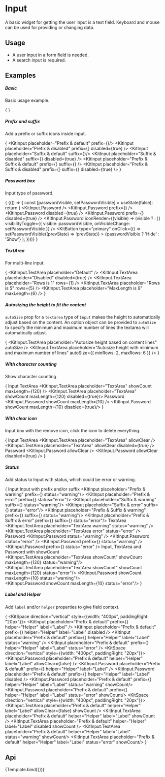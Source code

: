 
<Meta
    title="Design System/DataEntry/Input"
    argTypes={InputArgTypes}
/>

<style></style>

# Input

A basic widget for getting the user input is a text field. Keyboard and mouse can be used for providing or changing data.

## Usage

- A user input in a form field is needed.
- A search input is required.

## Examples

##### Basic

Basic usage example.

{
<Canvas withSource="none">
    <Fragment>
        <KitSpace direction="vertical">
            <KitInput placeholder="Default" />
            <KitInput placeholder="Disabled" disabled={true} />
        </KitSpace>
    </Fragment>
</Canvas>
}

##### Prefix and suffix

Add a prefix or suffix icons inside input.

{
<Canvas withSource="none">
    <Fragment>
        <KitSpace>
            <KitSpace direction="vertical" align="start">
                <KitInput placeholder="Prefix & default" prefix={<UserOutlined/>}/>
                <KitInput placeholder="Prefix & disabled" prefix={<UserOutlined/>} disabled={true} />
            </KitSpace>
            <KitSpace direction="vertical">
                <KitInput placeholder="Suffix & default" suffix={<UserOutlined/>}/>
                <KitInput placeholder="Suffix & disabled" suffix={<UserOutlined/>} disabled={true} />
            </KitSpace>
            <KitSpace direction="vertical">
                <KitInput placeholder="Prefix & Suffix & default" prefix={<SearchOutlined/>} suffix={<UserOutlined/>} />
                <KitInput placeholder="Prefix & Suffix & disabled" prefix={<SearchOutlined/>} suffix={<UserOutlined/>} disabled={true} />
            </KitSpace>
        </KitSpace>
    </Fragment>
</Canvas>
}

##### Password box

Input type of password.

{
<Canvas withSource="none">
    {(() => {
        const [passwordVisible, setPasswordVisible] = useState(false);
        return (
            <Fragment>
                <KitSpace direction="vertical">
                    <KitSpace direction="vertical">
                        <KitSpace>
                            <KitInput.Password />
                            <KitInput.Password prefix={<UserOutlined/>} />
                        </KitSpace>
                        <KitSpace>
                            <KitInput.Password disabled={true} />
                            <KitInput.Password prefix={<UserOutlined/>} disabled={true} />
                        </KitSpace>
                    </KitSpace>
                    <KitSpace>
                        <KitInput.Password
                            iconRender={(visible) => (visible ? <EyeOutlined /> : <EyeInvisibleOutlined />)}
                            visibilityToggle={{ visible: passwordVisible, onVisibleChange: setPasswordVisible }}
                        />
                        <KitButton
                            type="primary"
                            onClick={() => setPasswordVisible((prevState) => !prevState)}
                        >
                            {passwordVisible ? 'Hide' : 'Show'}
                        </KitButton>
                    </KitSpace>
                </KitSpace>
            </Fragment>
        );
    })()}
</Canvas>
}

##### TextArea

For multi-line input.

{
<Canvas withSource="none">
    <Fragment>
        <KitSpace direction="vertical">
            <KitSpace>
                <KitInput.TextArea placeholder="Default" />
                <KitInput.TextArea placeholder="Disabled" disabled={true} />
            </KitSpace>
            <KitDivider />
            <KitSpace align="start">
                <KitInput.TextArea placeholder="Rows is 1" rows={1} />
                <KitInput.TextArea placeholder="Rows is 5" rows={5} />
                <KitInput.TextArea placeholder="MaxLength is 6" maxLength={6} />
            </KitSpace>
        </KitSpace>
    </Fragment>
</Canvas>
}

##### Autosizing the height to fit the content

`autoSize` prop for a `textarea` type of `Input` makes the height to automatically adjust based on the content. An option object can be provided to `autoSize` to specify the minimum and maximum number of lines the textarea will automatically adjust.

{
<Canvas withSource="none">
    <Fragment>
        <KitSpace align="start">
            <KitInput.TextArea placeholder="Autosize height based on content lines" autoSize />
            <KitInput.TextArea placeholder="Autosize height with minimum and maximum number of lines" autoSize={{ minRows: 2, maxRows: 6 }} />
        </KitSpace>
    </Fragment>
</Canvas>
}

##### With character counting

Show character counting.

{
<Canvas withSource="none">
    <Fragment>
        <KitSpace direction="vertical">
            <KitDivider orientation="left">Input</KitDivider>
            <KitSpace align="start">
                <KitInput placeholder="Input" showCount maxLength={20}/>
                <KitInput placeholder="Input" showCount maxLength={20} disabled={true}/>
            </KitSpace>
            <KitDivider orientation="left">TextArea</KitDivider>
            <KitSpace align="start" >
                <KitInput.TextArea placeholder="TextArea" showCount maxLength={120} />
                <KitInput.TextArea placeholder="TextArea" showCount maxLength={120} disabled={true}/>
            </KitSpace>
            <KitDivider orientation="left">Password</KitDivider>
            <KitSpace align="start" >
                <KitInput.Password showCount maxLength={10} />
                <KitInput.Password showCount maxLength={10} disabled={true}/>
            </KitSpace>
        </KitSpace>
    </Fragment>
</Canvas>
}

##### With clear icon

Input box with the remove icon, click the icon to delete everything.

{
<Canvas withSource="none">
    <Fragment>
        <KitSpace direction="vertical">
            <KitDivider orientation="left">Input</KitDivider>
            <KitSpace align="start">
                <KitInput placeholder="Input" allowClear />
                <KitInput placeholder="Input" allowClear disabled={true} />
            </KitSpace>
            <KitDivider orientation="left">TextArea</KitDivider>
            <KitSpace align="start">
                <KitInput.TextArea placeholder="TextArea" allowClear />
                <KitInput.TextArea placeholder="TextArea" allowClear disabled={true} />
            </KitSpace>
            <KitDivider orientation="left">Password</KitDivider>
            <KitSpace align="start">
                <KitInput.Password allowClear />
                <KitInput.Password allowClear disabled={true} />
            </KitSpace>
        </KitSpace>
    </Fragment>
</Canvas>
}

##### Status

Add status to Input with status, which could be error or warning.

{
<Canvas withSource="none">
    <Fragment>
        <KitSpace direction="vertical">
            <KitDivider orientation="left">Input</KitDivider>
            <KitSpace align="start">
                <KitInput placeholder="Input warning" status="warning" />
                <KitInput placeholder="Input error" status="error" />
            </KitSpace>
            <KitDivider orientation="left">Input with prefix and/or suffix</KitDivider>
            <KitSpace>
                <KitSpace direction="vertical">
                    <KitInput placeholder="Prefix & warning" prefix={<UserOutlined/>} status="warning"/>
                    <KitInput placeholder="Prefix & error" prefix={<UserOutlined/>} status="error"/>
                </KitSpace>
                <KitSpace direction="vertical">
                    <KitInput placeholder="Suffix & warning" suffix={<UserOutlined/>} status="warning"/>
                    <KitInput placeholder="Suffix & error" suffix={<UserOutlined/>} status="error"/>
                </KitSpace>
                <KitSpace direction="vertical">
                    <KitInput placeholder="Prefix & Suffix & warning" prefix={<SearchOutlined/>} suffix={<UserOutlined/>} status="warning"/>
                    <KitInput placeholder="Prefix & Suffix & error" prefix={<SearchOutlined/>} suffix={<UserOutlined/>} status="error"/>
                </KitSpace>
            </KitSpace>
            <KitDivider orientation="left">TextArea</KitDivider>
            <KitSpace align="start">
                <KitInput.TextArea placeholder="TextArea warning" status="warning" />
                <KitInput.TextArea placeholder="TextArea error" status="error" />
            </KitSpace>
            <KitDivider orientation="left">Password</KitDivider>
            <KitSpace>
                <KitSpace direction="vertical">
                    <KitInput.Password status="warning" />
                    <KitInput.Password status="error" />
                </KitSpace>
                <KitSpace direction="vertical">
                    <KitInput.Password prefix={<UserOutlined/>} status="warning" />
                    <KitInput.Password prefix={<UserOutlined/>} status="error" />
                </KitSpace>
            </KitSpace>
            <KitDivider orientation="left">Input, TextArea and Password with showCount</KitDivider>
            <KitSpace>
                <KitSpace direction="vertical">
                    <KitInput placeholder="Input showCount" showCount maxLength={20} status="warning"/>
                    <br/>
                    <KitInput placeholder="Input showCount" showCount maxLength={20} status="error"/>
                </KitSpace>
                <KitSpace direction="vertical">
                    <KitInput.TextArea placeholder="TextArea showCount" showCount maxLength={120} status="warning"/>
                    <br/>
                    <KitInput.TextArea placeholder="TextArea showCount" showCount maxLength={120} status="error"/>
                </KitSpace>
                <KitSpace direction="vertical">
                    <KitInput.Password showCount maxLength={10} status="warning"/>
                    <br/>
                    <KitInput.Password showCount maxLength={10} status="error"/>
                </KitSpace>
            </KitSpace>
        </KitSpace>
    </Fragment>
</Canvas>
}

##### Label and Helper

Add `label` and/or `helper` properties to give field context.

{
<Canvas withSource="none">
    <Fragment>
        <KitSpace>
            <KitSpace direction="vertical" style={{width: "400px", paddingRight: "20px"}}>
                <KitInput placeholder="Prefix & default" helper="Helper" label="Label" allowClear={false} />
                <KitInput placeholder="Prefix & default" prefix={<UserOutlined/>} helper="Helper" label="Label" />
                <KitInput placeholder="Prefix & default" prefix={<UserOutlined/>} helper="Helper" label="Label" disabled />
                <KitInput placeholder="Prefix & default" prefix={<UserOutlined/>} helper="Helper" label="Label" status="warning" />
                <KitInput placeholder="Prefix & default" prefix={<UserOutlined/>} helper="Helper" label="Label" status="error" />
            </KitSpace>
            <KitSpace direction="vertical" style={{width: "400px", paddingRight: "20px"}}>
                <KitInput.Password placeholder="Prefix & default" helper="Helper" label="Label" allowClear={false} />
                <KitInput.Password placeholder="Prefix & default" prefix={<UserOutlined/>} helper="Helper" label="Label" />
                <KitInput.Password placeholder="Prefix & default" prefix={<UserOutlined/>} helper="Helper" label="Label" disabled />
                <KitInput.Password placeholder="Prefix & default" prefix={<UserOutlined/>} helper="Helper" label="Label" status="warning" showCount/>
                <KitInput.Password placeholder="Prefix & default" prefix={<UserOutlined/>} helper="Helper" label="Label" status="error" showCount/>
            </KitSpace>
            <KitSpace direction="vertical" style={{width: "400px", paddingRight: "20px"}}>
                <KitInput.TextArea placeholder="Prefix & default" helper="Helper" label="Label" allowClear={false} showCount />
                <KitInput.TextArea placeholder="Prefix & default" helper="Helper" label="Label" showCount />
                <KitInput.TextArea placeholder="Prefix & default" helper="Helper" label="Label" disabled showCount />
                <KitInput.TextArea placeholder="Prefix & default" helper="Helper" label="Label" status="warning" showCount/>
                <KitInput.TextArea placeholder="Prefix & default" helper="Helper" label="Label" status="error" showCount/>
            </KitSpace>
        </KitSpace>
    </Fragment>
</Canvas>
}

## Api

<Canvas>
    <Story name="Input">{Template.bind({})}</Story>
</Canvas>

<Controls story="Input" />